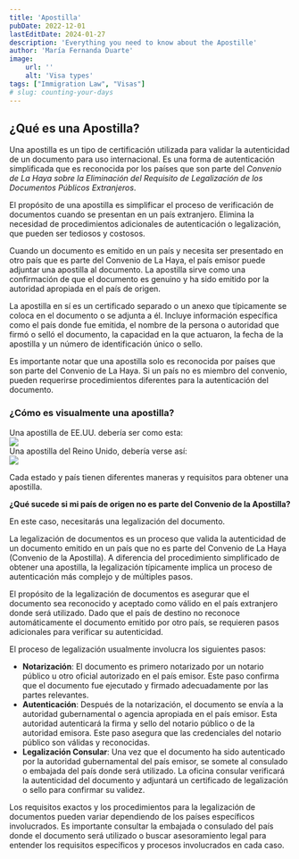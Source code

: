 ```yaml
---
title: 'Apostilla'
pubDate: 2022-12-01
lastEditDate: 2024-01-27
description: 'Everything you need to know about the Apostille'
author: 'María Fernanda Duarte'
image:
    url: ''
    alt: 'Visa types'
tags: ["Immigration Law", "Visas"]
# slug: counting-your-days
---
```


## ¿Qué es una Apostilla?

Una apostilla es un tipo de certificación utilizada para validar la autenticidad de un documento para uso internacional. Es una forma de autenticación simplificada que es reconocida por los países que son parte del *Convenio de La Haya sobre la Eliminación del Requisito de Legalización de los Documentos Públicos Extranjeros*.

<ApostilleCountries client:load />

El propósito de una apostilla es simplificar el proceso de verificación de documentos cuando se presentan en un país extranjero. Elimina la necesidad de procedimientos adicionales de autenticación o legalización, que pueden ser tediosos y costosos.

Cuando un documento es emitido en un país y necesita ser presentado en otro país que es parte del Convenio de La Haya, el país emisor puede adjuntar una apostilla al documento. La apostilla sirve como una confirmación de que el documento es genuino y ha sido emitido por la autoridad apropiada en el país de origen.

La apostilla en sí es un certificado separado o un anexo que típicamente se coloca en el documento o se adjunta a él. Incluye información específica como el país donde fue emitida, el nombre de la persona o autoridad que firmó o selló el documento, la capacidad en la que actuaron, la fecha de la apostilla y un número de identificación único o sello.

Es importante notar que una apostilla solo es reconocida por países que son parte del Convenio de La Haya. Si un país no es miembro del convenio, pueden requerirse procedimientos diferentes para la autenticación del documento.

### ¿Cómo es visualmente una apostilla?

<div class="flex">
    <div class="w-full md:w-1/2 border-r">
        <div class="font-light text-sm mb-1 text-center">Una apostilla de EE.UU. debería ser como esta:</div>
        <img class="mt-1" src="/apostille-USA.png" />
    </div>
    <div class="w-full md:w-1/2">
        <div class="font-light text-sm mb-1 text-center">Una apostilla del Reino Unido, debería verse así:</div>
        <img class="mt-1" src="/apostille-UK.png" />
    </div>
</div>

Cada estado y país tienen diferentes maneras y requisitos para obtener una apostilla.

**¿Qué sucede si mi país de origen no es parte del Convenio de la Apostilla?**

En este caso, necesitarás una legalización del documento.

La legalización de documentos es un proceso que valida la autenticidad de un documento emitido en un país que no es parte del Convenio de La Haya (Convenio de la Apostilla). A diferencia del procedimiento simplificado de obtener una apostilla, la legalización típicamente implica un proceso de autenticación más complejo y de múltiples pasos.

El propósito de la legalización de documentos es asegurar que el documento sea reconocido y aceptado como válido en el país extranjero donde será utilizado. Dado que el país de destino no reconoce automáticamente el documento emitido por otro país, se requieren pasos adicionales para verificar su autenticidad.

El proceso de legalización usualmente involucra los siguientes pasos:

- **Notarización**: El documento es primero notarizado por un notario público u otro oficial autorizado en el país emisor. Este paso confirma que el documento fue ejecutado y firmado adecuadamente por las partes relevantes.
- **Autenticación**: Después de la notarización, el documento se envía a la autoridad gubernamental o agencia apropiada en el país emisor. Esta autoridad autenticará la firma y sello del notario público o de la autoridad emisora. Este paso asegura que las credenciales del notario público son válidas y reconocidas.
- **Legalización Consular**: Una vez que el documento ha sido autenticado por la autoridad gubernamental del país emisor, se somete al consulado o embajada del país donde será utilizado. La oficina consular verificará la autenticidad del documento y adjuntará un certificado de legalización o sello para confirmar su validez.

Los requisitos exactos y los procedimientos para la legalización de documentos pueden variar dependiendo de los países específicos involucrados. Es importante consultar la embajada o consulado del país donde el documento será utilizado o buscar asesoramiento legal para entender los requisitos específicos y procesos involucrados en cada caso.